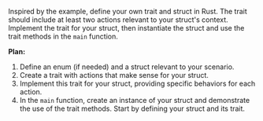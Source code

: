 Inspired by the example, define your own trait and struct in Rust. The trait should include at least two actions relevant to your struct's context. Implement the trait for your struct, then instantiate the struct and use the trait methods in the `main` function.



**Plan:**
1. Define an enum (if needed) and a struct relevant to your scenario.
2. Create a trait with actions that make sense for your struct.
3. Implement this trait for your struct, providing specific behaviors for each action.
4. In the `main` function, create an instance of your struct and demonstrate the use of the trait methods. Start by defining your struct and its trait.